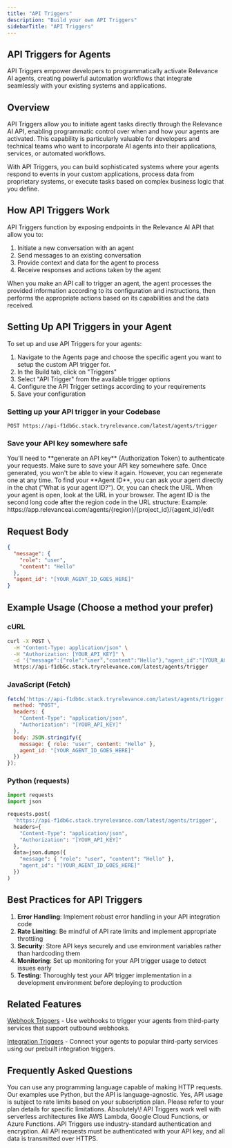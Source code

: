 ```yaml
---
title: "API Triggers"
description: "Build your own API Triggers"
sidebarTitle: "API Triggers"
---
```


## API Triggers for Agents

API Triggers empower developers to programmatically activate Relevance AI agents, creating powerful automation workflows that integrate seamlessly with your existing systems and applications.

## Overview

API Triggers allow you to initiate agent tasks directly through the Relevance AI API, enabling programmatic control over when and how your agents are activated. This capability is particularly valuable for developers and technical teams who want to incorporate AI agents into their applications, services, or automated workflows.

With API Triggers, you can build sophisticated systems where your agents respond to events in your custom applications, process data from proprietary systems, or execute tasks based on complex business logic that you define.

## How API Triggers Work

API Triggers function by exposing endpoints in the Relevance AI API that allow you to:

1. Initiate a new conversation with an agent
2. Send messages to an existing conversation
3. Provide context and data for the agent to process
4. Receive responses and actions taken by the agent

When you make an API call to trigger an agent, the agent processes the provided information according to its configuration and instructions, then performs the appropriate actions based on its capabilities and the data received.

## Setting Up API Triggers in your Agent

To set up and use API Triggers for your agents:

1. Navigate to the Agents page and choose the specific agent you want to setup the custom API trigger for.
2. In the Build tab, click on "Triggers"
3. Select "API Trigger" from the available trigger options
4. Configure the API Trigger settings according to your requirements
5. Save your configuration

### Setting up your API trigger in your Codebase

```http
POST https://api-f1db6c.stack.tryrelevance.com/latest/agents/trigger
```

### Save your API key somewhere safe

<Warning>
  You'll need to **generate an API key** (Authorization Token) to authenticate your requests. Make sure to save your API key somewhere safe. Once generated, you won't be able to view it again. However, you can regenerate one at any time.
</Warning>

<Tip>
  To find your **Agent ID**, you can ask your agent directly in the chat ("What is your agent ID?"). Or, you can check the URL. When your agent is open, look at the URL in your browser. The agent ID is the second long code after the region code in the URL structure: Example: https://app.relevanceai.com/agents/{region}/{project_id}/{agent_id}/edit
</Tip>

## Request Body

```json
{
  "message": {
    "role": "user",
    "content": "Hello"
  },
  "agent_id": "[YOUR_AGENT_ID_GOES_HERE]"
}
```

## Example Usage (Choose a method your prefer)

### cURL

```bash
curl -X POST \
  -H "Content-Type: application/json" \
  -H "Authorization: [YOUR_API_KEY]" \
  -d '{"message":{"role":"user","content":"Hello"},"agent_id":"[YOUR_AGENT_ID_GOES_HERE]"}' \
  https://api-f1db6c.stack.tryrelevance.com/latest/agents/trigger
```

### JavaScript (Fetch)

```js
fetch('https://api-f1db6c.stack.tryrelevance.com/latest/agents/trigger', {
  method: "POST",
  headers: {
    "Content-Type": "application/json",
    "Authorization": "[YOUR_API_KEY]"
  },
  body: JSON.stringify({
    message: { role: "user", content: "Hello" },
    agent_id: "[YOUR_AGENT_ID_GOES_HERE]"
  })
});
```

### Python (requests)

```python
import requests
import json

requests.post(
  'https://api-f1db6c.stack.tryrelevance.com/latest/agents/trigger',
  headers={
    "Content-Type": "application/json",
    "Authorization": "[YOUR_API_KEY]"
  },
  data=json.dumps({
    "message": { "role": "user", "content": "Hello" },
    "agent_id": "[YOUR_AGENT_ID_GOES_HERE]"
  })
)
```

## Best Practices for API Triggers

1. **Error Handling**: Implement robust error handling in your API integration code
2. **Rate Limiting**: Be mindful of API rate limits and implement appropriate throttling
3. **Security**: Store API keys securely and use environment variables rather than hardcoding them
4. **Monitoring**: Set up monitoring for your API trigger usage to detect issues early
5. **Testing**: Thoroughly test your API trigger implementation in a development environment before deploying to production

## Related Features

[Webhook Triggers](https://relevanceai.com/docs/agent/customise-agent/triggers) - Use webhooks to trigger your agents from third-party services that support outbound webhooks.

[Integration Triggers](https://relevanceai.com/docs/integrations/zoom) - Connect your agents to popular third-party services using our prebuilt integration triggers.

## Frequently Asked Questions

<AccordionGroup>
  <Accordion title="What programming languages can I use with API Triggers?">
    You can use any programming language capable of making HTTP requests. Our examples use Python, but the API is language-agnostic.
  </Accordion>
  <Accordion title="Are there rate limits for API Triggers?">
    Yes, API usage is subject to rate limits based on your subscription plan. Please refer to your plan details for specific limitations.
  </Accordion>
  <Accordion title="Can I use API Triggers with serverless functions?">
    Absolutely\! API Triggers work well with serverless architectures like AWS Lambda, Google Cloud Functions, or Azure Functions.
  </Accordion>
  <Accordion title="How secure are API Triggers?">
    API Triggers use industry-standard authentication and encryption. All API requests must be authenticated with your API key, and all data is transmitted over HTTPS.
  </Accordion>
</AccordionGroup>